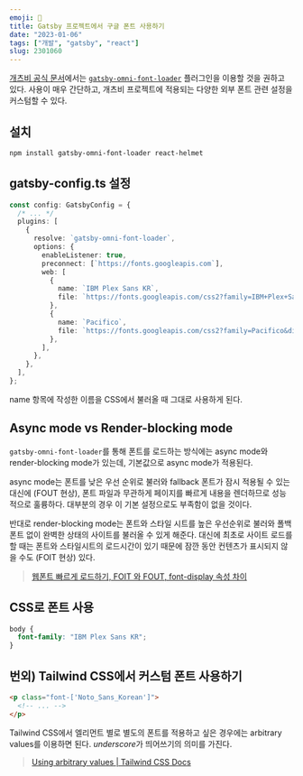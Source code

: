 ```yaml
---
emoji: 🤠
title: Gatsby 프로젝트에서 구글 폰트 사용하기
date: "2023-01-06"
tags: ["개발", "gatsby", "react"]
slug: 2301060
---
```


[개츠비 공식 문서](https://www.gatsbyjs.com/docs/how-to/styling/using-web-fonts/#using-google-fonts)에서는 [`gatsby-omni-font-loader`](https://github.com/codeAdrian/gatsby-omni-font-loader) 플러그인을 이용할 것을 권하고 있다. 사용이 매우 간단하고, 개츠비 프로젝트에 적용되는 다양한 외부 폰트 관련 설정을 커스텀할 수 있다.

## 설치

```sh
npm install gatsby-omni-font-loader react-helmet
```

## gatsby-config.ts 설정

```typescript
const config: GatsbyConfig = {
  /* ... */
  plugins: [
    {
      resolve: `gatsby-omni-font-loader`,
      options: {
        enableListener: true,
        preconnect: [`https://fonts.googleapis.com`],
        web: [
          {
            name: `IBM Plex Sans KR`,
            file: `https://fonts.googleapis.com/css2?family=IBM+Plex+Sans+KR&display=swap`,
          },
          {
            name: `Pacifico`,
            file: `https://fonts.googleapis.com/css2?family=Pacifico&display=swap`,
          },
        ],
      },
    },
  ],
};
```

name 항목에 작성한 이름을 CSS에서 불러올 때 그대로 사용하게 된다.

## Async mode vs Render-blocking mode

`gatsby-omni-font-loader`를 통해 폰트를 로드하는 방식에는 async mode와 render-blocking mode가 있는데, 기본값으로 async mode가 적용된다.

async mode는 폰트를 낮은 우선 순위로 불러와 fallback 폰트가 잠시 적용될 수 있는 대신에 (FOUT 현상), 폰트 파일과 무관하게 페이지를 빠르게 내용을 렌더하므로 성능적으로 훌륭하다. 대부분의 경우 이 기본 설정으로도 부족함이 없을 것이다.

반대로 render-blocking mode는 폰트와 스타일 시트를 높은 우선순위로 불러와 폴백 폰트 없이 완벽한 상태의 사이트를 불러올 수 있게 해준다. 대신에 최초로 사이트 로드를 할 때는 폰트와 스타일시트의 로드시간이 있기 때문에 잠깐 동안 컨텐츠가 표시되지 않을 수도 (FOIT 현상) 있다.

> [웹폰트 빠르게 로드하기, FOIT 와 FOUT, font-display 속성 차이](https://devs.vercel.app/webfont-foit-fout)

## CSS로 폰트 사용

```css
body {
  font-family: "IBM Plex Sans KR";
}
```

## 번외) Tailwind CSS에서 커스텀 폰트 사용하기

```html
<p class="font-['Noto_Sans_Korean']">
  <!-- ... -->
</p>
```

Tailwind CSS에서 엘리먼트 별로 별도의 폰트를 적용하고 싶은 경우에는 arbitrary values를 이용하면 된다. *underscore*가 띄어쓰기의 의미를 가진다.

> [Using arbitrary values | Tailwind CSS Docs](https://tailwindcss.com/docs/adding-custom-styles#using-arbitrary-values)
